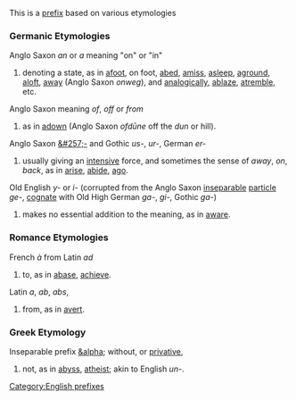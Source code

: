 This is a [[prefix]] based on various etymologies
===Germanic Etymologies===
Anglo Saxon ''an'' or ''a'' meaning  "on" or "in" 
#denoting a state, as in [[afoot]], on foot, [[abed]], [[amiss]], [[asleep]], [[aground]], [[aloft]], [[away]] (Anglo Saxon ''onweg''), and [[analogically]], [[ablaze]], [[atremble]], etc.
Anglo Saxon meaning ''of'', ''off'' or ''from''
#as in [[adown]] (Anglo Saxon ''ofd&#363;ne'' off the ''dun'' or hill). 
Anglo Saxon [[&#257;-]] and Gothic ''us-'', ''ur-'', German ''er-''
#usually giving an [[intensive]] force, and sometimes the sense of ''away'', ''on'', ''back'', as in [[arise]], [[abide]], [[ago]]. 
Old English ''y-'' or ''i-'' (corrupted from the Anglo Saxon [[inseparable]] [[particle]] ''ge- '', [[cognate]] with Old High German ''ga-'', ''gi-'', Gothic ''ga-'')
#makes no essential addition to the meaning, as in [[aware]].
===Romance Etymologies===
French ''à'' from Latin ''ad'' 
#to, as in [[abase]], [[achieve]]. 
Latin ''a'', ''ab'', ''abs'', 
#from, as in [[avert]]. 
===Greek Etymology===
Inseparable prefix [[&alpha]]; without, or [[privative]],
#not, as in [[abyss]], [[atheist]]; akin to English ''un-''.

[[Category:English prefixes]]